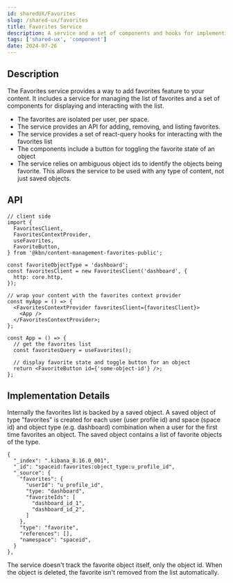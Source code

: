 ```yaml
---
id: sharedUX/Favorites
slug: /shared-ux/favorites
title: Favorites Service
description: A service and a set of components and hooks for implementing content favorites
tags: ['shared-ux', 'component']
date: 2024-07-26
---
```


## Description

The Favorites service provides a way to add favorites feature to your content. It includes a service for managing the list of favorites and a set of components for displaying and interacting with the list.

- The favorites are isolated per user, per space.
- The service provides an API for adding, removing, and listing favorites.
- The service provides a set of react-query hooks for interacting with the favorites list
- The components include a button for toggling the favorite state of an object
- The service relies on ambiguous object ids to identify the objects being favorite. This allows the service to be used with any type of content, not just saved objects.

## API

```tsx
// client side
import {
  FavoritesClient,
  FavoritesContextProvider,
  useFavorites,
  FavoriteButton,
} from '@kbn/content-management-favorites-public';

const favoriteObjectType = 'dashboard';
const favoritesClient = new FavoritesClient('dashboard', {
  http: core.http,
});

// wrap your content with the favorites context provider
const myApp = () => {
  <FavoritesContextProvider favoritesClient={favoritesClient}>
    <App />
  </FavoritesContextProvider>;
};

const App = () => {
  // get the favorites list
  const favoritesQuery = useFavorites();

  // display favorite state and toggle button for an object
  return <FavoriteButton id={'some-object-id'} />;
};
```

## Implementation Details

Internally the favorites list is backed by a saved object. A saved object of type "favorites" is created for each user (user profile id) and space (space id) and object type (e.g. dashboard) combination when a user for the first time favorites an object. The saved object contains a list of favorite objects of the type.

```
{
  "_index": ".kibana_8.16.0_001",
  "_id": "spaceid:favorites:object_type:u_profile_id",
  "_source": {
    "favorites": {
      "userId": "u_profile_id",
      "type: "dashboard",
      "favoriteIds": [
        "dashboard_id_1",
        "dashboard_id_2",
      ]
    },
    "type": "favorite",
    "references": [],
    "namespace": "spaceid",
  }
},
```

The service doesn't track the favorite object itself, only the object id. When the object is deleted, the favorite isn't removed from the list automatically.
